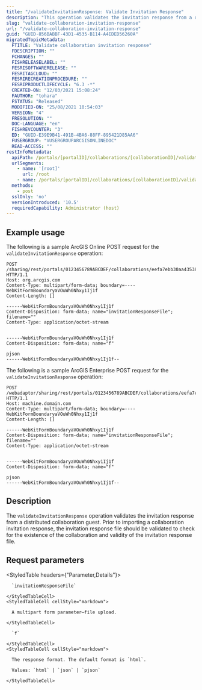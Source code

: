 ```yaml
---
title: "/validateInvitationResponse: Validate Invitation Response"
description: "This operation validates the invitation response from a distributed collaboration guest."
slug: "validate-collaboration-invitation-response"
url: "/validate-collaboration-invitation-response"
guid: "GUID-856BABBF-43D1-4535-B114-A4EDED56260A"
migratedTopicMetadata:
  FTITLE: "Validate collaboration invitation response"
  FDESCRIPTION: ""
  FCHANGES: ""
  FISHRELEASELABEL: ""
  FESRISOFTWARERELEASE: ""
  FESRITAGCLOUD: ""
  FESRIRECREATIONPROCEDURE: ""
  FESRIPRODUCTLIFECYCLE: "6.3 -*"
  CREATED-ON: "12/03/2021 15:08:24"
  FAUTHOR: "tohara"
  FSTATUS: "Released"
  MODIFIED-ON: "25/08/2021 10:54:03"
  VERSION: "4"
  FRESOLUTION: ""
  DOC-LANGUAGE: "en"
  FISHREVCOUNTER: "3"
  ED: "GUID-E39E9B41-491B-4BA6-88FF-895421D85AA6"
  FUSERGROUP: "VUSERGROUPARCGISONLINEDOC"
  READ-ACCESS: ""
restInfoMetadata:
  apiPath: /portals/[portalID]/collaborations/[collaborationID]/validateInvitationResponse
  urlSegments:
    - name: '[root]'
      url: /root
    - name: /portals/[portalID]/collaborations/[collaborationID]/validateInvitationResponse
  methods:
    - post
  sslOnly: 'no'
  versionIntroduced: '10.5'
  requiredCapability: Administrator (host)
---
```


## Example usage

The following is a sample ArcGIS Online POST request for the `validateInvitationResponse` operation:

```other
POST /sharing/rest/portals/0123456789ABCDEF/collaborations/eefa7ebb30aa435382cc9b27ffa95e3e/validateInvitationResponse HTTP/1.1
Host: org.arcgis.com
Content-Type: multipart/form-data; boundary=----WebKitFormBoundaryaVOuWh0Nhxy1Ij1f
Content-Length: []

------WebKitFormBoundaryaVOuWh0Nhxy1Ij1f
Content-Disposition: form-data; name="invitationResponseFile"; filename=""
Content-Type: application/octet-stream


------WebKitFormBoundaryaVOuWh0Nhxy1Ij1f
Content-Disposition: form-data; name="f"

pjson
------WebKitFormBoundaryaVOuWh0Nhxy1Ij1f--

```

The following is a sample ArcGIS Enterprise POST request for the `validateInvitationResponse` operation:

```other
POST /webadaptor/sharing/rest/portals/0123456789ABCDEF/collaborations/eefa7ebb30aa435382cc9b27ffa95e3e/validateInvitationResponse HTTP/1.1
Host: machine.domain.com
Content-Type: multipart/form-data; boundary=----WebKitFormBoundaryaVOuWh0Nhxy1Ij1f
Content-Length: []

------WebKitFormBoundaryaVOuWh0Nhxy1Ij1f
Content-Disposition: form-data; name="invitationResponseFile"; filename=""
Content-Type: application/octet-stream


------WebKitFormBoundaryaVOuWh0Nhxy1Ij1f
Content-Disposition: form-data; name="f"

pjson
------WebKitFormBoundaryaVOuWh0Nhxy1Ij1f--

```

## Description

The `validateInvitationResponse` operation validates the invitation response from a distributed collaboration guest. Prior to importing a collaboration invitation response, the invitation response file should be validated to check for the existence of the collaboration and validity of the invitation response file.


##  Request parameters

<StyledTable headers={"Parameter,Details"}>
  <StyledTableRow>
    <StyledTableCell cellStyle="markdown">

      `invitationResponseFile` 

    </StyledTableCell>
    <StyledTableCell cellStyle="markdown">

      A multipart form parameter—file upload.

    </StyledTableCell>
  </StyledTableRow>
  <StyledTableRow>
    <StyledTableCell cellStyle="markdown">

      `f` 

    </StyledTableCell>
    <StyledTableCell cellStyle="markdown">

      The response format. The default format is `html`.

      Values: `html` | `json` | `pjson`

    </StyledTableCell>
  </StyledTableRow>
</StyledTable>